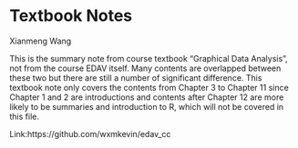 # Textbook Notes

Xianmeng Wang

This is the summary note from course textbook "Graphical Data Analysis", not from the course EDAV itself. Many contents are overlapped between these two but there are still a number of significant difference. This textbook note only covers the contents from Chapter 3 to Chapter 11 since Chapter 1 and 2 are introductions and contents after Chapter 12 are more likely to be summaries and introduction to R, which will not be covered in this file.

Link:https://github.com/wxmkevin/edav_cc